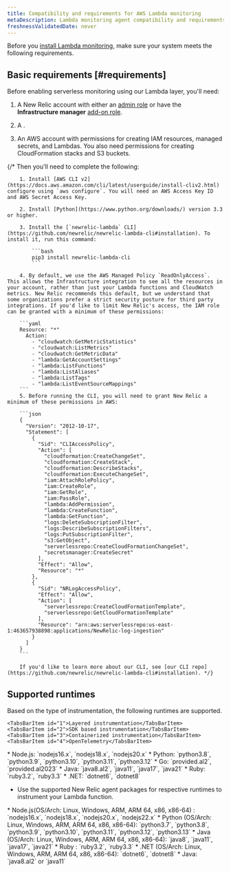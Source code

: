 ```yaml
---
title: Compatibility and requirements for AWS Lambda monitoring
metaDescription: Lambda monitoring agent compatibility and requirements.
freshnessValidatedDate: never
---
```


Before you [install Lambda monitoring](/docs/serverless-function-monitoring/aws-lambda-monitoring/instrument-lambda-function/configure-serverless-aws-monitoring), make sure your system meets the following requirements.

## Basic requirements [#requirements]

Before enabling serverless monitoring using our Lambda layer, you'll need:

1. A New Relic account with either an [admin role](/docs/accounts/original-accounts-billing/original-users-roles/users-roles-original-user-model/#roles) or have the **Infrastructure manager** [add-on role](/docs/accounts/original-accounts-billing/original-users-roles/users-roles-original-user-model#add-on).

2. A <InlinePopover type="userKey" />.

3. An AWS account with permissions for creating IAM resources, managed secrets, and Lambdas. You also need permissions for creating CloudFormation stacks and S3 buckets.

{/* Then you'll need to complete the following:

        1. Install [AWS CLI v2](https://docs.aws.amazon.com/cli/latest/userguide/install-cliv2.html) configure using `aws configure`. You will need an AWS Access Key ID and AWS Secret Access Key.

        2. Install [Python](https://www.python.org/downloads/) version 3.3 or higher.

        3. Install the [`newrelic-lambda` CLI](https://github.com/newrelic/newrelic-lambda-cli#installation). To install it, run this command:

            ```bash
            pip3 install newrelic-lambda-cli
            ```

        4. By default, we use the AWS Managed Policy `ReadOnlyAccess`. This allows the Infrastructure integration to see all the resources in your account, rather than just your Lambda functions and CloudWatch metrics. New Relic recommends this default, but we understand that some organizations prefer a strict security posture for third party integrations. If you'd like to limit New Relic's access, the IAM role can be granted with a minimum of these permissions:

        ```yaml
        Resource: "*"
          Action:
            - "cloudwatch:GetMetricStatistics"
            - "cloudwatch:ListMetrics"
            - "cloudwatch:GetMetricData"
            - "lambda:GetAccountSettings"
            - "lambda:ListFunctions"
            - "lambda:ListAliases"
            - "lambda:ListTags"
            - "lambda:ListEventSourceMappings"
        ```
        5. Before running the CLI, you will need to grant New Relic a minimum of these permissions in AWS:

        ```json
        {
          "Version": "2012-10-17",
          "Statement": [
            {
              "Sid": "CLIAccessPolicy",
              "Action": [
                "cloudformation:CreateChangeSet",
                "cloudformation:CreateStack",
                "cloudformation:DescribeStacks",
                "cloudformation:ExecuteChangeSet",
                "iam:AttachRolePolicy",
                "iam:CreateRole",
                "iam:GetRole",
                "iam:PassRole",
                "lambda:AddPermission",
                "lambda:CreateFunction",
                "lambda:GetFunction",
                "logs:DeleteSubscriptionFilter",
                "logs:DescribeSubscriptionFilters",
                "logs:PutSubscriptionFilter",
                "s3:GetObject",
                "serverlessrepo:CreateCloudFormationChangeSet",
                "secretsmanager:CreateSecret"
              ],
              "Effect": "Allow",
              "Resource": "*"
            },
            {
              "Sid": "NRLogAccessPolicy",
              "Effect": "Allow",
              "Action": [
                "serverlessrepo:CreateCloudFormationTemplate",
                "serverlessrepo:GetCloudFormationTemplate"
              ],
              "Resource": "arn:aws:serverlessrepo:us-east-1:463657938898:applications/NewRelic-log-ingestion"
            }
          ]
        }
        ```

        If you'd like to learn more about our CLI, see [our CLI repo](https://github.com/newrelic/newrelic-lambda-cli#installation). */}

## Supported runtimes

Based on the type of instrumentation, the following runtimes are supported.

<Tabs>
  <TabsBar>

    <TabsBarItem id="1">Layered instrumentation</TabsBarItem>
    <TabsBarItem id="2">SDK based instrumentation</TabsBarItem>
    <TabsBarItem id="3">Containerized instrumentation</TabsBarItem>
    <TabsBarItem id="4">OpenTelemetry</TabsBarItem>

  </TabsBar>
  <TabsPages>
  

<TabsPageItem id="1">
* Node.js: `nodejs16.x`, `nodejs18.x`, `nodejs20.x`
* Python: `python3.8`, `python3.9`, `python3.10`, `python3.11`, `python3.12`
* Go: `provided.al2`, `provided.al2023`
* Java: `java8.al2`, `java11`, `java17`, `java21`
* Ruby: `ruby3.2`, `ruby3.3`
* .NET: `dotnet6`, `dotnet8`

</TabsPageItem>


<TabsPageItem id="2">

* Use the supported New Relic agent packages for respective runtimes to instrument your Lambda function.  

</TabsPageItem>

<TabsPageItem id="3">
* Node.js(OS/Arch: Linux, Windows, ARM, ARM 64, x86, x86-64) : `nodejs16.x`, `nodejs18.x`, `nodejs20.x`, `nodejs22.x`
* Python (OS/Arch: Linux, Windows, ARM, ARM 64, x86, x86-64): `python3.7`, `python3.8`, `python3.9`, `python3.10`, `python3.11`, `python3.12`, `python3.13`
* Java (OS/Arch: Linux, Windows, ARM, ARM 64, x86, x86-64): `java8`, `java11`, `java17`, `java21`
* Ruby :  `ruby3.2`, `ruby3.3`
* .NET (OS/Arch: Linux, Windows, ARM, ARM 64, x86, x86-64): `dotnet6`, `dotnet8`     
</TabsPageItem>

<TabsPageItem id="4">
* Java: `java8.al2` or `java11`

</TabsPageItem>
</TabsPages>

</Tabs>




